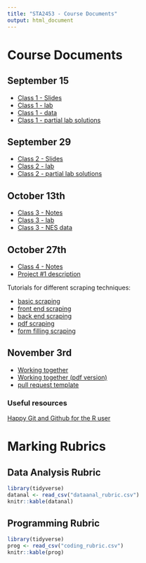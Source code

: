 ```yaml
---
title: "STA2453 - Course Documents"
output: html_document
---
```


# Course Documents

## September 15

- [Class 1 - Slides](lecture-notes-slides-2020/slides/sta2453-2020-lecture1.html)
- [Class 1 - lab](lecture-notes-slides-2020/lab1.html)
- [Class 1 - data](lecture-notes-slides-2020/raw_ed_data.csv)
- [Class 1 - partial lab solutions](lecture-notes-slides-2020/lab1-solution.html)

## September 29

- [Class 2 - Slides](lecture-notes-slides-2020/slides/sta2453-2020-lecture2.html)
- [Class 2 - lab](lecture-notes-slides-2020/lab2.html)
- [Class 2 - partial lab solutions](lecture-notes-slides-2020/lab2-solution.html)

## October 13th

- [Class 3 - Notes](lecture-notes-slides-2020/slides/sta2453-2020-lecture3.html)
- [Class 3 - lab](lecture-notes-slides-2020/lab3.html)
- [Class 3 - NES data](nes_data.csv)

## October 27th

- [Class 4 - Notes](lecture-notes-slides-2020/slides/sta2453-2020-lecture4/rvest_pres.html)
- [Project #1 description](lecture-notes-slides-2020/sta2453_2020_project1.html)

Tutorials for different scraping techniques:

- [basic scraping](lecture-notes-slides-2020/slides/sta2453-2020-lecture4/basic_html.html)
- [front end scraping](lecture-notes-slides-2020/slides/sta2453-2020-lecture4/client_facing_rvest.html)
- [back end scraping](lecture-notes-slides-2020/slides/sta2453-2020-lecture4/server_facing_rvest.html)
- [pdf scraping](lecture-notes-slides-2020/slides/sta2453-2020-lecture4/pdf_scrape.html)
- [form filling scraping](lecture-notes-slides-2020/slides/sta2453-2020-lecture4/form_example.html)


## November 3rd
- [Working together](lecture-notes-slides-2020/slides/working-together.html)
- [Working together (pdf version)](lecture-notes-slides-2020/slides/working-together-pdf.pdf)
- [pull request template](lecture-notes-slides-2020/slides/pull_request_template.md)

### Useful resources

[Happy Git and Github for the R user](https://happygitwithr.com/)

# Marking Rubrics

## Data Analysis Rubric

```r
library(tidyverse)
datanal <- read_csv("dataanal_rubric.csv")
knitr::kable(datanal)
```

## Programming Rubric

```r
library(tidyverse)
prog <- read_csv("coding_rubric.csv")
knitr::kable(prog)
```



